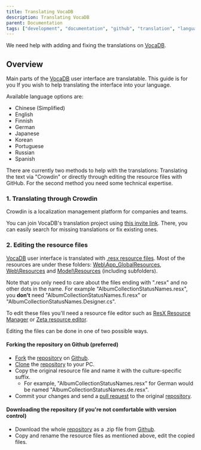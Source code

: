 ---
title: Translating VocaDB
description: Translating VocaDB
parent: Documentation
tags: ["development", "documentation", "github", "translation", "languages", "vocadb"]
---

We need help with adding and fixing the translations on [VocaDB](https://vocadb.net/).

## Overview
Main parts of the [VocaDB](https://vocadb.net/) user interface are translatable. This guide is for you If you wish to help translating the interface into your language.

Available language options are:
* Chinese (Simplified)
* English
* Finnish
* German
* Japanese
* Korean
* Portuguese
* Russian
* Spanish

There are currently two methods to help with the translations:
Translating the text via "Crowdin" or directly through editing the resource files with GitHub. For the second method you need some technical expertise.

### 1. Translating through Crowdin

Crowdin is a localization management platform for companies and teams.

You can join VocaDB's translation project using [this invite link](https://crowdin.com/project/vocadb/invite?h=8d85a8e422a7f8a6ea089630935c7fd61702299).
There, you can easily search for missing translations or fix existing ones.

### 2. Editing the resource files

[VocaDB](https://vocadb.net/) user interface is translated with [.resx resource files](https://msdn.microsoft.com/en-us/library/ekyft91f(v=vs.100).aspx). Most of the resources are under these folders:
[Web\App_GlobalResources](https://github.com/VocaDB/vocadb/tree/main/VocaDbWeb.Resources/App_GlobalResources), 
[Web\Resources](https://github.com/VocaDB/vocadb/tree/main/VocaDbWeb.Resources/Resources) and 
[Model\Resources](https://github.com/VocaDB/vocadb/tree/main/VocaDbModel/Resources) (including subfolders).

Note that you only need to care about the files ending with ".resx" and no other dots in the name. For example "AlbumCollectionStatusNames.resx", you **don't** need "AlbumCollectionStatusNames.fi.resx" or "AlbumCollectionStatusNames.Designer.cs".

To edit these files you'll need a resource file editor such as [ResX Resource Manager](https://github.com/tom-englert/ResXResourceManager/releases) or [Zeta resource editor](http://zetaresourceeditor.codeplex.com/).

Editing the files can be done in one of two possible ways.

#### Forking the repository on Github (preferred)

* [Fork](https://help.github.com/articles/fork-a-repo/) the [repository](https://github.com/VocaDB/vocadb) on [Github](https://github.com/VocaDB/vocadb).
* [Clone](https://help.github.com/articles/cloning-a-repository/) the [repository](https://github.com/VocaDB/vocadb) to your PC.
* Copy the original resource file and name it with the culture-specific suffix. 
    * For example, "AlbumCollectionStatusNames.resx" for German would be named "AlbumCollectionStatusNames.de.resx".
* Commit your changes and send a [pull request](https://docs.github.com/en/pull-requests/collaborating-with-pull-requests/proposing-changes-to-your-work-with-pull-requests/creating-a-pull-request) to the original [repository](https://github.com/VocaDB/vocadb).

#### Downloading the repository (if you're not comfortable with version control)

* Download the whole [repository](https://github.com/VocaDB/vocadb/) as a .zip file from [Github](https://github.com/VocaDB/vocadb).
* Copy and rename the resource files as mentioned above, edit the copied files.